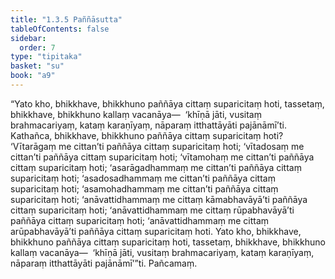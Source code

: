 ```yaml
---
title: "1.3.5 Paññāsutta"
tableOfContents: false
sidebar:
  order: 7
type: "tipitaka"
basket: "su"
book: "a9"
---
```



<DynamicBreadcrumb />

<Division number="25" book="a9">

<Paragraph number="209" book="a9">
“Yato kho, bhikkhave, bhikkhuno paññāya cittaṃ suparicitaṃ hoti, tassetaṃ, bhikkhave, bhikkhuno kallaṃ vacanāya—  ‘khīṇā jāti, vusitaṃ brahmacariyaṃ, kataṃ karaṇīyaṃ, nāparaṃ itthattāyāti pajānāmī’ti.
</Paragraph>

<Paragraph number="210" book="a9">
Kathañca, bhikkhave, bhikkhuno paññāya cittaṃ suparicitaṃ hoti? ‘Vītarāgaṃ me cittan’ti paññāya cittaṃ suparicitaṃ hoti; ‘vītadosaṃ me cittan’ti paññāya cittaṃ suparicitaṃ hoti; ‘vītamohaṃ me cittan’ti paññāya cittaṃ suparicitaṃ hoti; ‘asarāgadhammaṃ me cittan’ti paññāya cittaṃ suparicitaṃ hoti; ‘asadosadhammaṃ me cittan’ti paññāya cittaṃ suparicitaṃ hoti; ‘asamohadhammaṃ me cittan’ti paññāya cittaṃ suparicitaṃ hoti; ‘anāvattidhammaṃ me cittaṃ kāmabhavāyā’ti paññāya cittaṃ suparicitaṃ hoti; ‘anāvattidhammaṃ me cittaṃ rūpabhavāyā’ti paññāya cittaṃ suparicitaṃ hoti; ‘anāvattidhammaṃ me cittaṃ arūpabhavāyā’ti paññāya cittaṃ suparicitaṃ hoti. Yato kho, bhikkhave, bhikkhuno paññāya cittaṃ suparicitaṃ hoti, tassetaṃ, bhikkhave, bhikkhuno kallaṃ vacanāya—  ‘khīṇā jāti, vusitaṃ brahmacariyaṃ, kataṃ karaṇīyaṃ, nāparaṃ itthattāyāti pajānāmī’”ti.

</Paragraph>
</Division>

<Paragraph number="211" type="center" book="a9">
Pañcamaṃ.
</Paragraph>